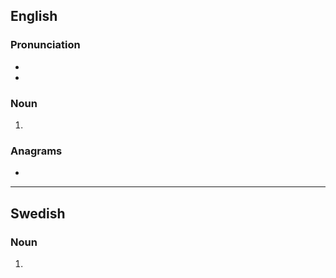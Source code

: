 ==English==

===Pronunciation===
* {{IPA|/ˈæksəlz/|lang=en}}
* {{homophones|axles|lang=en}}

===Noun===
{{head|en|noun plural form}}

# {{plural of|axel|lang=en}}

===Anagrams===
* {{anagrams|en|a=aelsx|Laxes|Lexas|axles|laxes}}

----

==Swedish==

===Noun===
{{head|sv|noun form}}

# {{sv-noun-form-indef-gen|axel}}